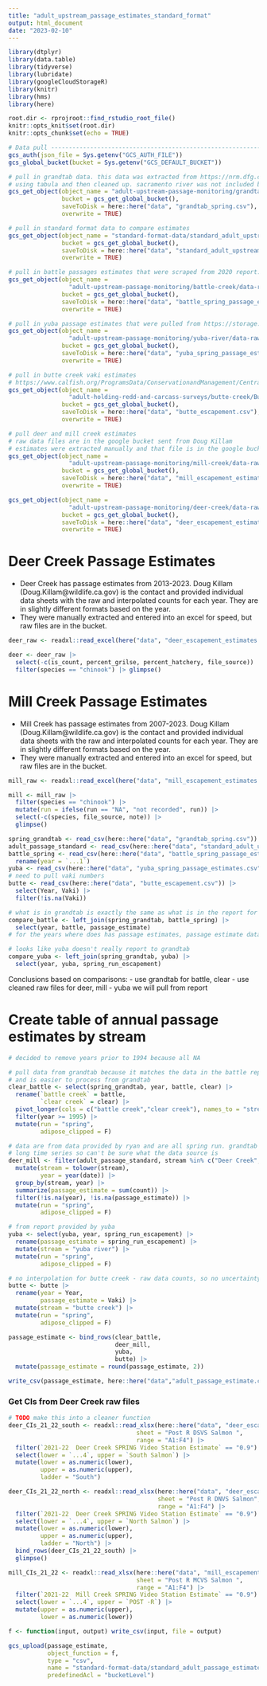 ```yaml
---
title: "adult_upstream_passage_estimates_standard_format"
output: html_document
date: "2023-02-10"
---
```


```r
library(dtplyr)
library(data.table)
library(tidyverse)
library(lubridate)
library(googleCloudStorageR)
library(knitr)
library(hms)
library(here)

root.dir <- rprojroot::find_rstudio_root_file()
knitr::opts_knit$set(root.dir)
knitr::opts_chunk$set(echo = TRUE)
```

```r
# Data pull ---------------------------------------------------------------
gcs_auth(json_file = Sys.getenv("GCS_AUTH_FILE"))
gcs_global_bucket(bucket = Sys.getenv("GCS_DEFAULT_BUCKET"))

# pull in grandtab data. this data was extracted from https://nrm.dfg.ca.gov/FileHandler.ashx?DocumentID=84381 for spring run only
# using tabula and then cleaned up. sacramento river was not included because it is unknown where that data is coming from.
gcs_get_object(object_name = "adult-upstream-passage-monitoring/grandtab_spring.csv",
               bucket = gcs_get_global_bucket(),
               saveToDisk = here::here("data", "grandtab_spring.csv"),
               overwrite = TRUE)

# pull in standard format data to compare estimates
gcs_get_object(object_name = "standard-format-data/standard_adult_upstream_passage.csv",
               bucket = gcs_get_global_bucket(),
               saveToDisk = here::here("data", "standard_adult_upstream_passage.csv"),
               overwrite = TRUE)

# pull in battle passages estimates that were scraped from 2020 report: https://storage.cloud.google.com/jpe-dev-bucket/adult-upstream-passage-monitoring/battle-creek/data-raw/2020%20Battle%20Creek%20Adult%20Monitoring%20Report.pdf
gcs_get_object(object_name = 
                 "adult-upstream-passage-monitoring/battle-creek/data-raw/battle_spring_passage_estimates.csv",
               bucket = gcs_get_global_bucket(),
               saveToDisk = here::here("data", "battle_spring_passage_estimates.csv"),
               overwrite = TRUE)

# pull in yuba passage estimates that were pulled from https://storage.cloud.google.com/jpe-dev-bucket/adult-upstream-passage-monitoring/yuba-river/data-raw/2020%20Update%20LYR%20Chinook%20Salmon%20Run%20Differentiation_December%202020.pdf
gcs_get_object(object_name = 
                 "adult-upstream-passage-monitoring/yuba-river/data-raw/yuba_escapement_values.csv",
               bucket = gcs_get_global_bucket(),
               saveToDisk = here::here("data", "yuba_spring_passage_estimates.csv"),
               overwrite = TRUE)

# pull in butte creek vaki estimates
# https://www.calfish.org/ProgramsData/ConservationandManagement/CentralValleyMonitoring/SacramentoValleyTributaryMonitoring/ButteCreek.aspx
gcs_get_object(object_name = 
                 "adult-holding-redd-and-carcass-surveys/butte-creek/Butte_Creek_Historic_Escapement.csv",
               bucket = gcs_get_global_bucket(),
               saveToDisk = here::here("data", "butte_escapement.csv"),
               overwrite = TRUE)
```

```r
# pull deer and mill creek estimates
# raw data files are in the google bucket sent from Doug Killam
# estimates were extracted manually and that file is in the google bucket
gcs_get_object(object_name = 
                 "adult-upstream-passage-monitoring/mill-creek/data-raw/mill_estimates_manual_extract.xlsx",
               bucket = gcs_get_global_bucket(),
               saveToDisk = here::here("data", "mill_escapement_estimates.csv"),
               overwrite = TRUE)

gcs_get_object(object_name = 
                 "adult-upstream-passage-monitoring/deer-creek/data-raw/deer_estimates_manual_extract.xlsx",
               bucket = gcs_get_global_bucket(),
               saveToDisk = here::here("data", "deer_escapement_estimates.csv"),
               overwrite = TRUE)
```

# Deer Creek Passage Estimates

- Deer Creek has passage estimates from 2013-2023. Doug Killam (Doug.Killam@wildlife.ca.gov) is the contact and provided individual data sheets with the raw and interpolated counts for each year. They are in slightly different formats based on the year.
- They were manually extracted and entered into an excel for speed, but raw files are in the bucket.

```r
deer_raw <- readxl::read_excel(here("data", "deer_escapement_estimates.csv"))

deer <- deer_raw |> 
  select(-c(is_count, percent_grilse, percent_hatchery, file_source)) |> 
  filter(species == "chinook") |> glimpse()
```

# Mill Creek Passage Estimates

- Mill Creek has passage estimates from 2007-2023. Doug Killam (Doug.Killam@wildlife.ca.gov) is the contact and provided individual data sheets with the raw and interpolated counts for each year. They are in slightly different formats based on the year.
- They were manually extracted and entered into an excel for speed, but raw files are in the bucket.

```r
mill_raw <- readxl::read_excel(here("data", "mill_escapement_estimates.csv"))

mill <- mill_raw |> 
  filter(species == "chinook") |> 
  mutate(run = ifelse(run == "NA", "not recorded", run)) |> 
  select(-c(species, file_source, note)) |> 
  glimpse()
```

```r
spring_grandtab <- read_csv(here::here("data", "grandtab_spring.csv"))
adult_passage_standard <- read_csv(here::here("data", "standard_adult_upstream_passage.csv"))
battle_spring <- read_csv(here::here("data", "battle_spring_passage_estimates.csv")) |> 
  rename(year = `...1`)
yuba <- read_csv(here::here("data", "yuba_spring_passage_estimates.csv"))
# need to pull vaki numbers
butte <- read_csv(here::here("data", "butte_escapement.csv")) |> 
  select(Year, Vaki) |> 
  filter(!is.na(Vaki))
```

```r
# what is in grandtab is exactly the same as what is in the report for battle creek
compare_battle <- left_join(spring_grandtab, battle_spring) |> 
  select(year, battle, passage_estimate)
# for the years where does has passage estimates, passage estimate data is very similar

# looks like yuba doesn't really report to grandtab
compare_yuba <- left_join(spring_grandtab, yuba) |> 
  select(year, yuba, spring_run_escapement)
```

Conclusions based on comparisons:
- use grandtab for battle, clear
- use cleaned raw files for deer, mill
- yuba we will pull from report

# Create table of annual passage estimates by stream

```r
# decided to remove years prior to 1994 because all NA

# pull data from grandtab because it matches the data in the battle report
# and is easier to process from grandtab
clear_battle <- select(spring_grandtab, year, battle, clear) |> 
  rename(`battle creek` = battle,
         `clear creek` = clear) |> 
  pivot_longer(cols = c("battle creek","clear creek"), names_to = "stream", values_to = "passage_estimate") |> 
  filter(year >= 1995) |> 
  mutate(run = "spring",
         adipose_clipped = F)

# data are from data provided by ryan and are all spring run. grandtab includes
# long time series so can't be sure what the data source is
deer_mill <- filter(adult_passage_standard, stream %in% c("Deer Creek", "Mill Creek")) |> 
  mutate(stream = tolower(stream),
         year = year(date)) |> 
  group_by(stream, year) |> 
  summarize(passage_estimate = sum(count)) |> 
  filter(!is.na(year), !is.na(passage_estimate)) |> 
  mutate(run = "spring",
         adipose_clipped = F)

# from report provided by yuba
yuba <- select(yuba, year, spring_run_escapement) |> 
  rename(passage_estimate = spring_run_escapement) |> 
  mutate(stream = "yuba river") |> 
  mutate(run = "spring",
         adipose_clipped = F)

# no interpolation for butte creek - raw data counts, so no uncertainty
butte <- butte |> 
  rename(year = Year,
         passage_estimate = Vaki) |> 
  mutate(stream = "butte creek") |> 
  mutate(run = "spring",
         adipose_clipped = F)

passage_estimate <- bind_rows(clear_battle,
                              deer_mill,
                              yuba,
                              butte) |> 
  mutate(passage_estimate = round(passage_estimate, 2))

write_csv(passage_estimate, here::here("data","adult_passage_estimate.csv"))
```


### Get CIs from Deer Creek raw files
```r
# TODO make this into a cleaner function
deer_CIs_21_22_south <- readxl::read_xlsx(here::here("data", "deer_escapement_estimates_21-22.xlsx"),
                                    sheet = "Post R DSVS Salmon ",
                                    range = "A1:F4") |> 
  filter(`2021-22  Deer Creek SPRING Video Station Estimate` == "0.9") |> 
  select(lower = `...4`, upper = `South Salmon`) |> 
  mutate(lower = as.numeric(lower), 
         upper = as.numeric(upper),
         ladder = "South")

deer_CIs_21_22_north <- readxl::read_xlsx(here::here("data", "deer_escapement_estimates_21-22.xlsx"),
                                          sheet = "Post R DNVS Salmon",
                                          range = "A1:F4") |> 
  filter(`2021-22  Deer Creek SPRING Video Station Estimate` == "0.9") |> 
  select(lower = `...4`, upper = `North Salmon`) |> 
  mutate(lower = as.numeric(lower), 
         upper = as.numeric(upper),
         ladder = "North") |> 
  bind_rows(deer_CIs_21_22_south) |> 
  glimpse()

mill_CIs_21_22 <- readxl::read_xlsx(here::here("data", "mill_escapement_estimates_21-22.xlsx"),
                                    sheet = "Post R MCVS Salmon ",
                                    range = "A1:F4") |> 
  filter(`2021-22  Mill Creek SPRING Video Station Estimate` == "0.9") |> 
  select(lower = `...4`, upper = `POST -R`) |> 
  mutate(upper = as.numeric(upper),
         lower = as.numeric(lower)) 

```

```r
f <- function(input, output) write_csv(input, file = output)

gcs_upload(passage_estimate,
           object_function = f,
           type = "csv",
           name = "standard-format-data/standard_adult_passage_estimate.csv",
           predefinedAcl = "bucketLevel")
```